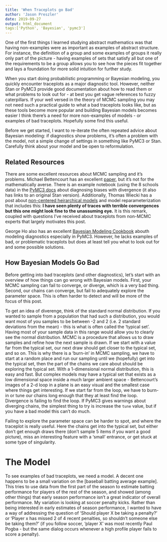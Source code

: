 ```yaml
---
title: 'When Traceplots go Bad'
author: 'Jason Preszler'
date: 2019-09-27
output: html_document
tags:['Python', 'Bayesian', 'pymc3']
---
```


One of the first things I learned studying abstract mathematics was that having non-examples were as important as examples of abstract structure. For instance, the definition of a group and some examples of groups it really only part of the picture - having examples of sets that satisfy all but one of the requirements to be a group allows you to see how the pieces fit together and lays a foundation for more solid intuition for further study.

When you start doing probabilistic programming or Bayesian modeling, you quickly encounter traceplots as a major diagnostic tool. However, neither Stan or PyMC3 provide good documentation about how to read them or what problems to look out for - at best you get vague references to fuzzy caterpillars. If your well versed in the theory of MCMC sampling you may not need such a practical guide to what a bad traceplots looks like, but as these tools become more popular and building Bayesian models becomes easier I think there's a need for more non-examples of models - or examples of bad traceplots. Hopefully some find this useful.

Before we get started, I want to re-iterate the often repeated advice about Bayesian modeling: if diagnostics show problems, it's often a problem with the model, not a simple change of settings in something like PyMC3 or Stan. Carefully think about your model and be open to reformulation.

## Related Resources

There are some excellent resources about MCMC sampling and it's problems. Michael Bettencourt has an excellent [paper](https://arxiv.org/pdf/1701.02434.pdf), but it's not for the mathematically averse. There is an example notebook (using the 8 schools data) in the [PyMC3 docs](https://docs.pymc.io/notebooks/Diagnosing_biased_Inference_with_Divergences.html) about diagnosing biases with divergence (it also has links to an original Stan version). Additionally, Thomas Wiecki has a post about [non-centered heirarchical models](https://twiecki.io/blog/2017/02/08/bayesian-hierchical-non-centered/) and model reparameterization that includes this: **I have seen plenty of traces with terrible convergences but this one might look fine to the unassuming eye.** It is this remark, coupled with questions I've received about traceplots from non-MCMC experts that largely motivates this post.

George Ho also has an excellent [Bayesian Modeling Cookbook](https://eigenfoo.xyz/bayesian-modelling-cookbook/) abouth modeling diagnostics especially in PyMC3. However, he lacks examples of bad, or problematic traceplots but does at least tell you what to look out for and some possible solutions.

## How Bayesian Models Go Bad

Before getting into bad traceplots (and other diagnostics), let's start with an overview of how things can go wrong with Bayesian models. First, your MCMC sampling can fail to converge, or diverge, which is a very bad thing. Second, our chains can converge, but fail to adequately explore the parameter space. This is often harder to detect and will be more of the focus of this post.

To get an idea of diverenge, think of the standard normal distribution. If you wanted to sample from a population that had such a distribution, you would want most of you samples to be between -2 and 2 (i.e. 2 standard deviations from the mean) - this is what is often called the 'typical set'. Having most of your sample data in this range would allow you to clearly see the normal distribution. MCMC is a procedure that allows us to draw samples and refine how the next sample is drawn. If we start with a value far from the typical set, our next draw should get closer to the typical set, and so on. This is why there is a 'burn-in' in MCMC sampling, we have to start at a random place and run our sampling until we (hopefully) get into the typical set, then the part of the chains we care about should be exploring the typical set. With a 1-dimensional normal distribution, this is easy and fast. But complex models may have a typical set that exists as a low dimensional space inside a much larger ambient space - Bettencourt's images of a 2-d loop in a plane is an easy visual and the smallest case where things get interesting. If we start far from the loop, we have to burn-in or tune our chains long enough that they at least find the loop. Divergence is failing to find the loop. If PyMC3 gives warnings about diverging chains, the simplest thing to try is increase the `tune` value, but if you have a bad model this can't do much.

Failing to explore the parameter space can be harder to spot, and where the traceplot is really useful. Here the chains get into the typical set, but either don't get enough draws there (don't sample 5 items if you want a good picture), miss an interesting feature with a 'small' entrance, or get stuck at some type of singularity.

# The Model

To see examples of bad traceplots, we need a model. A decent one happens to be a small variation on the [baseball batting average example]. This tries to use data from the first part of the season to estimate batting performance for players of the rest of the season, and showed (among other things) that early season performance isn't a great indicator of overall performance. My variation is looking at soccer penalty kicks. Rather than being interested in early estimates of season performance, I wanted to have a way of addressing the question of 'Should player X be taking a penalty?' or 'Player x has missed 2 of 4 recent penalties, so shouldn't someone else be taking them?' (if you follow soccer, 'player X' was most recently Paul Pogba - but the same dialog occurs whenever a high profile player fails to score a penalty).  
